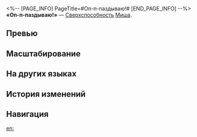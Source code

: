<%-- [PAGE_INFO]
PageTitle=#Оп-п-паздываю!#
[END_PAGE_INFO] --%>
{{Навык Инфобокс
|Название         = Оп-п-паздываю!
|Изображение      = Навык Оп-п-паздываю!.png
|Персонаж         = Миша
|Тип              = Сверхспособность
|Тэг              = Отскок
|УронСтойк        = 10
|ЭнергияГен       = 5
|Энергия          = 100
|Длительность     = 
|Описание         = Изначально количество ударов сверхспособности равно 3. Сначала выполняет 1 удар, который наносит выбранному противнику ледяной урон, равный {{Цвет|Выделенный|36%—64,8%}} от силы атаки Миши. Каждый следующий удар наносит случайному противнику ледяной урон, равный {{Цвет|Выделенный|36%—64,8%}} от силы атаки Миши. Перед каждым попаданием имеется {{Доп эффект|базовый шанс}} {{Цвет|Выделенный|12%—21,6%}} наложить на цель статус Заморозка на 1 ход.<br />Противник со статусом Заморозка не может совершать действий и будет получать {{Доп эффект|дополнительный ледяной урон}}, равный {{Цвет|Выделенный|18%—32,4%}} от силы атаки Миши.<br />Эта сверхспособность может иметь до 10 ударов за одно действие. После использования сверхспособности количество ударов сбрасывается до изначального значения.
|Свойство1        = 
|Масштабирование1 = 
}}
'''«Оп-п-паздываю!»''' — [[Сверхспособность]] [[Миша]].

==Превью==
{{Превью
|Файл = Оп-п-паздываю! Превью
}}

==Масштабирование==
{{Масштабирование навыка
|36%;38.4%;40.8%;43.2%;45.6%;48%;51%;54%;57%;60%;62.4%;64.8%;67.2%;69.6%;72%
|12%;12.8%;13.6%;14.4%;15.2%;16%;17%;18%;19%;20%;20.8%;21.6%;22.4%;23.2%;24%
|18%;19.2%;20.4%;21.6%;22.8%;24%;25.5%;27%;28.5%;30%;31.2%;32.4%;33.6%;34.8%;36%
}}

==На других языках==
{{На других языках
|en   = G&mdash;Gonna Be Late!
|zhs  = 要…要迟到了！
|zht  = 要……要遲到了！
|ja   = ち…{{Rubi|遅刻|ちこく}}する！
|ko   = 지… 지각하겠어!
|es   = ¡Voy a llegar tarde!
|fr   = J&mdash;Je vais être en retard&nbsp;!
|ru   = Оп-п-паздываю!
|th   = G&mdash;Gonna Be Late!
|vi   = Sắp... Sắp Trễ Rồi!
|de   = Ich bin spät dran!
|id   = G&mdash;Gonna Be Late!
|pt   = V-Vou me Atrasar!
}}

==История изменений==
{{История изменений|3.5}}

==Навигация==
{{Навык Навбокс|Миша}}

[[en:]]